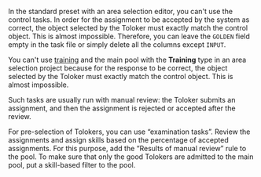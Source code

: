<Cut title="How do I use control and training tasks in the standard preset with an area selection editor?">

In the standard preset with an area selection editor, you can't use the control tasks. In order for the assignment to be accepted by the system as correct, the object selected by the Toloker must exactly match the control object. This is almost impossible. Therefore, you can leave the `GOLDEN` field empty in the task file or simply delete all the columns except `INPUT`.

You can't use [training](https://toloka.ai/en/docs/glossary#training-pool) and the main pool with the **Training** type in an area selection project because for the response to be correct, the object selected by the Toloker must exactly match the control object. This is almost impossible.

Such tasks are usually run with manual review: the Toloker submits an assignment, and then the assignment is rejected or accepted after the review.

For pre-selection of Tolokers, you can use “examination tasks”. Review the assignments and assign skills based on the percentage of accepted assignments. For this purpose, add the “Results of manual review” rule to the pool. To make sure that only the good Tolokers are admitted to the main pool, put a skill-based filter to the pool.

</Cut>